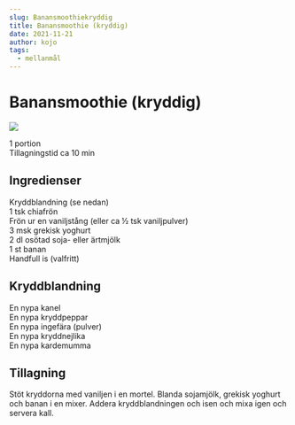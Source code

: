 ```yaml
---
slug: Banansmoothiekryddig
title: Banansmoothie (kryddig)
date: 2021-11-21
author: kojo
tags:
  - mellanmål
---
```


# Banansmoothie (kryddig)

![](../images/fb80c88a-877f-4079-a4f8-fc74e23fb641.jpeg)



1 portion<br/>
Tillagningstid ca 10 min

 ## Ingredienser

Kryddblandning (se nedan)<br/>
1 tsk chiafrön<br/>
Frön ur en vaniljstång (eller ca ½ tsk vaniljpulver)<br/>
3 msk grekisk yoghurt<br/>
2 dl osötad soja- eller ärtmjölk<br/>
1 st banan<br/>
Handfull is (valfritt)

 ## Kryddblandning

En nypa kanel<br/>
En nypa kryddpeppar<br/>
En nypa ingefära (pulver) <br/>
En nypa kryddnejlika <br/>
En nypa kardemumma 

 ## Tillagning

Stöt kryddorna med vaniljen i en mortel. Blanda sojamjölk, grekisk yoghurt och banan i en mixer. Addera kryddblandningen och isen och mixa igen och servera kall.
